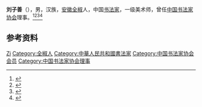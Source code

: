 '''刘子善'''（{{bd|1926年|11月|}}），男，汉族，[[安徽|安徽]][[全椒|全椒]]人，中国[[书法家|书法家]]，一级美术师，曾任[[中国书法家协会|中国书法家协会]]理事。<ref>{{Cite book|title=中国当代书画家名人大辞典|author=郭翔主编|publisher=河南美术出版社|year=1993|isbn=|location=郑州|pages=}}</ref><ref>{{Cite book|title=中国当代书法家辞典|author=金通达主编|publisher=浙江人民出版社|year=2001|isbn=|location=杭州|pages=}}</ref><ref>{{Cite book|title=中国当代文化艺术名人大辞典|author=刘波主编|publisher=国际文化出版公司|year=1993|isbn=9787800493898|location=北京|pages=}}</ref><ref>{{Cite book|title=共和国书法大系 • 书家卷(上)|author=沈鹏名誉主编; 李一, 陈政, 任平总主编; 董立军编|publisher=江西美术出版社|year=2009|isbn=|location=南昌|pages=}}</ref>

== 参考资料 ==
{{reflist}}

{{中国人物小作品}}
{{中国书法家协会第二届理事会}}

{{Authority control}}
{{DEFAULTSORT:Liu刘}}
[[Category:刘姓|Zi]]
[[Category:全椒人|Category:全椒人]]
[[Category:中華人民共和國書法家|Category:中華人民共和國書法家]]
[[Category:中国书法家协会会员|Category:中国书法家协会会员]]
[[Category:中国书法家协会理事|Category:中国书法家协会理事]]